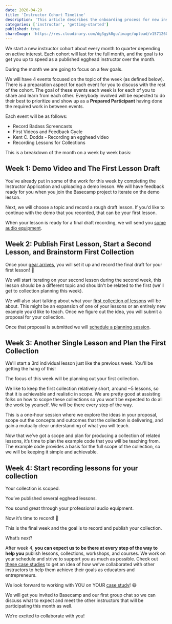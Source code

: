 ```yaml
---
date: 2020-04-29
title: 'Instructor Cohort Timeline'
description: 'This article describes the onboarding process for new instructors.'
categories: ['instructor', 'getting-started']
published: true
shareImage: 'https://res.cloudinary.com/dg3gyk0gu/image/upload/v1571260698/og-image-assets/share_image_getting_started.png'
---
```


We start a new instructor cohort about every month to quarter depending on active interest. Each cohort will last for the full month, and the goal is to get you up to speed as a published egghead instructor over the month.

During the month we are going to focus on a few goals. 

We will have 4 events focused on the topic of the week (as defined below). There is a preparation aspect for each event for you to discuss with the rest of the cohort. The goal of these events each week is for each of you to share and learn from each other.
Everybody involved will be expected to do their best to prioritize and show up as a **Prepared Participant** having done the required work in between events.

Each event will be as follows:

- Record Badass Screencasts
- First Videos and Feedback Cycle
- Kent C. Dodds - Recording an egghead video
- Recording Lessons for Collections

This is a breakdown of the month on a week by week basis: 

## Week 1: Demo Video and The First Lesson Draft

You've already put in some of the work for this week by completing the Instructor Application and uploading a demo lesson. We will have feedback ready for you when you join the Basecamp project to iterate on the demo lesson. 

Next, we will choose a topic and record a rough draft lesson. If you'd like to continue with the demo that you recorded, that can be your first lesson.

When your lesson is ready for a final draft recording, we will send you [some audio equipment](/instructor/screencasting/audio-equipment).

## Week 2: Publish First Lesson, Start a Second Lesson, and Brainstorm First Collection

Once your [gear arrives](/instructor/screencasting/audio-equipment), you will set it up and record the final draft for your first lesson! 🎉

We will start iterating on your second lesson during the second week, this lesson should be a different topic and shouldn't be related to the first (we'll get to collection planning this week). 

We will also start talking about what your [first collection of lessons](/instructor/collections) will be about. This might be an expansion of one of your lessons or an entirely new example you’d like to teach. Once we figure out the idea, you will submit a proposal for your collection.

Once that proposal is submitted we will [schedule a planning session](/instructor/workshops/planning-process).

## Week 3: Another Single Lesson and Plan the First Collection

We'll start a 3rd individual lesson just like the previous week. You'll be getting the hang of this!

The focus of this week will be planning out your first collection.

We like to keep the first collection relatively short, around ~5 lessons, so that it is achievable and realistic in scope. We are pretty good at assisting folks on how to scope these collections so you won’t be expected to do all the work by yourself. We will be there every step of the way.

This is a one-hour session where we explore the ideas in your proposal, scope out the concepts and outcomes that the collection is delivering, and gain a mutually clear understanding of what you will teach.

Now that we’ve got a scope and plan for producing a collection of related lessons, it’s time to plan the example code that you will be teaching from. The example code provides a basis for the full scope of the collection, so we will be keeping it simple and achievable.

## Week 4: Start recording lessons for your collection

Your collection is scoped.

You’ve published several egghead lessons.

You sound great through your professional audio equipment.

Now it’s time to record! 🤗

This is the final week and the goal is to record and publish your collection.

What’s next?

After week 4, **you can expect us to be there at every step of the way to help you** publish lessons, collections, workshops, and courses. We work on your schedule and strive to support you as much as possible. Check out [these case studies](/instructor/case-studies) to get an idea of how we’ve collaborated with other instructors to help them achieve their goals as educators and entrepreneurs.

We look forward to working with YOU on YOUR [case study](/instructor/case-studies/)! 😄

We will get you invited to Basecamp and our first group chat so we can discuss what to expect and meet the other instructors that will be participating this month as well.

We’re excited to collaborate with you!